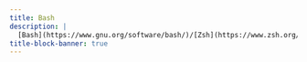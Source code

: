 ```yaml
---
title: Bash
description: |
  [Bash](https://www.gnu.org/software/bash/)/[Zsh](https://www.zsh.org/) scripting, Unix commands, and modern command line utilities
title-block-banner: true
---
```



